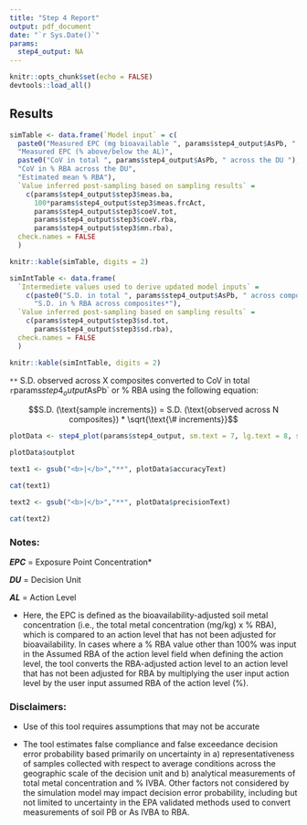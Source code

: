 ```yaml
---
title: "Step 4 Report"
output: pdf_document
date: "`r Sys.Date()`"
params:
  step4_output: NA
---
```


```r
knitr::opts_chunk$set(echo = FALSE)
devtools::load_all()
```

## Results

```r

simTable <- data.frame(`Model input` = c(
  paste0("Measured EPC (mg bioavailable ", params$step4_output$AsPb, " per kg)"),
  "Measured EPC (% above/below the AL)",
  paste0("CoV in total ", params$step4_output$AsPb, " across the DU "),
  "CoV in % RBA across the DU",
  "Estimated mean % RBA"),
  `Value inferred post-sampling based on sampling results` =
    c(params$step4_output$step3$meas.ba,
      100*params$step4_output$step3$meas.frcAct,
      params$step4_output$step3$coeV.tot,
      params$step4_output$step3$coeV.rba,
      params$step4_output$step3$mn.rba),
  check.names = FALSE
  )

knitr::kable(simTable, digits = 2)

```

```r

simIntTable <- data.frame(
  `Intermediete values used to derive updated model inputs` =
    c(paste0("S.D. in total ", params$step4_output$AsPb, " across composites**"),
      "S.D. in % RBA across composites*"),
  `Value inferred post-sampling based on sampling results` =
    c(params$step4_output$step3$sd.tot,
      params$step4_output$step3$sd.rba),
  check.names = FALSE
  )

knitr::kable(simIntTable, digits = 2)

```

`**` S.D. observed across X composites converted to CoV in total `r `params$step4_output$AsPb` or % RBA using the following equation: 

$$S.D. (\text{sample increments}) = S.D. (\text{observed across N composites}) * \sqrt{\text{\# increments}}$$

```r

plotData <- step4_plot(params$step4_output, sm.text = 7, lg.text = 8, strp.text = 10)

plotData$outplot

```

```r

text1 <- gsub("<b>|</b>","**", plotData$accuracyText)

cat(text1)

```

```r

text2 <- gsub("<b>|</b>","**", plotData$precisionText)

cat(text2)

```

### Notes:

***EPC*** = Exposure Point Concentration*

***DU*** = Decision Unit

***AL*** = Action Level
  
* Here, the EPC is defined as the bioavailability-adjusted soil metal concentration (i.e., the total metal concentration (mg/kg) x % RBA), which is compared to an action level that has not been adjusted for bioavailability. In cases where a % RBA value other than 100% was input in the Assumed RBA of the action level field when defining the action level, the tool converts the RBA-adjusted action level to an action level that has not been adjusted for RBA by multiplying the user input action level by the user input assumed RBA of the action level (%).

### Disclaimers:

* Use of this tool requires assumptions that may not be accurate

* The tool estimates false compliance and false exceedance decision error probability based primarily on uncertainty in a) representativeness of samples collected with respect to average conditions across the geographic scale of the decision unit and b) analytical measurements of total metal concentration and % IVBA. Other factors not considered by the simulation model may impact decision error probability, including but not limited to uncertainty in the EPA validated methods used to convert measurements of soil PB or As IVBA to RBA.
